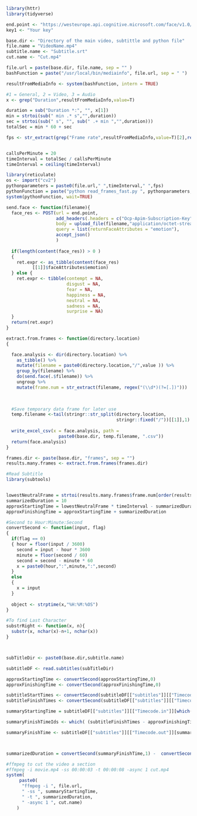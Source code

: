 
```r
library(httr)
library(tidyverse)

end.point <- "https://westeurope.api.cognitive.microsoft.com/face/v1.0/detect"
key1 <- "Your key"

```
```r
base.dir <- "Directory of the main video, subtittle and python file"
file.name = "VideoName.mp4"
subtitle.name <- "Subtitle.srt"
cut.name <- "Cut.mp4"
```

```r

file.url = paste(base.dir, file.name, sep = "" )
bashFunction = paste("/usr/local/bin/mediainfo", file.url, sep = " ")

resultFromMediaInfo <- system(bashFunction, intern = TRUE)

#1 = General, 2 = Video, 3 = Audio
x <- grep("Duration",resultFromMediaInfo,value=T)

duration = sub("Duration *:", "", x[1])
min = strtoi(sub(" min .* s","",duration))
sec = strtoi(sub(" s", "", sub(" .+ min ","",duration)))
totalSec = min * 60 + sec

fps <- str_extract(grep("Frame rate",resultFromMediaInfo,value=T)[2],regex("(\\d*)(?=[.])"))


callsPerMinute = 20
timeInterval = totalSec / callsPerMinute
timeInterval = ceiling(timeInterval)

library(reticulate)
os <- import("cv2")
pythonparameters = paste0(file.url," ",timeInterval," ",fps)
pythonFunction = paste("python read_frames_fast.py ", pythonparameters, sep="")
system(pythonFunction, wait=TRUE)

```

```r
send.face <- function(filename){
  face_res <- POST(url = end.point,
                   add_headers(.headers = c("Ocp-Apim-Subscription-Key" = key1)),
                   body = upload_file(filename,"application/octet-stream"),
                   query = list(returnFaceAttributes = "emotion"),
                   accept_json()
                   )
  
  if(length(content(face_res)) > 0 )
  {
    ret.expr <- as_tibble(content(face_res)
          [[1]]$faceAttributes$emotion)
  } else {
    ret.expr <- tibble(contempt = NA,
                       disgust = NA,
                       fear = NA,
                       happiness = NA,
                       neutral = NA,
                       sadness = NA,
                       surprise = NA)
  }
  return(ret.expr)
}
```
```r

extract.from.frames <- function(directory.location)
{

  face.analysis <- dir(directory.location) %>%
    as_tibble() %>%
    mutate(filename = paste0(directory.location,"/",value )) %>%
    group_by(filename) %>%
    do(send.face(.$filename)) %>%
    ungroup %>%
    mutate(frame.num = str_extract(filename, regex("(\\d*)(?=[.])")))
  

  
  #Save temporary data frame for later use
  temp.filename <-tail(stringr::str_split(directory.location,
                                          stringr::fixed("/"))[[1]],1)
  
  write_excel_csv(x = face.analysis, path =
                    paste0(base.dir, temp.filename, ".csv"))
  return(face.analysis)
}


```
```r

frames.dir <- paste(base.dir, "frames", sep = "")
results.many.frames <- extract.from.frames(frames.dir)


```


```r
#Read Subtitle 
library(subtools)


lowestNeutralFrame = strtoi(results.many.frames$frame.num[order(results.many.frames$neutral)[1]])
summarizedDuration = 10
approxStartingTime = lowestNeutralFrame * timeInterval - summarizedDuration
approxFinishingTime = approxStartingTime + summarizedDuration

#Second to Hour:Minute:Second
convertSecond <- function(input, flag)
{
  if(flag == 0)
  { hour = floor(input / 3600)
    second = input - hour * 3600
    minute = floor(second / 60)
    second = second - minute * 60
    x = paste0(hour,":",minute,":",second)
  }
  else
  {
    x = input
  }
  
  object <- strptime(x,"%H:%M:%OS")
}

#To find Last Character
substrRight <- function(x, n){
  substr(x, nchar(x)-n+1, nchar(x))
}



subTitleDir <- paste0(base.dir,subtitle.name)

subtitleDF <- read.subtitles(subTitleDir)

approxStartingTime <- convertSecond(approxStartingTime,0)
approxFinishingTime <- convertSecond(approxFinishingTime,0)

subtitleStartTimes <- convertSecond(subtitleDF[["subtitles"]][["Timecode.in"]],1)
subtitleFinishTimes <- convertSecond(subtitleDF[["subtitles"]][["Timecode.out"]],1)

summaryStartingTime = subtitleDF[["subtitles"]][["Timecode.in"]][which(abs( subtitleStartTimes - approxStartingTime ) == min(abs( subtitleStartTimes - approxStartingTime ) ))]

summaryFinishTimeIds <- which( (subtitleFinishTimes - approxFinishingTime > 0) )

summaryFinishTime <- subtitleDF[["subtitles"]][["Timecode.out"]][summaryFinishTimeIds[min(which( substrRight(subtitleDF[["subtitles"]][["Text"]][(summaryFinishTimeIds)],1) == "."))]]




```

```r
summarizedDuration = convertSecond(summaryFinishTime,1) -  convertSecond(summaryStartingTime,1)

#ffmpeg to cut the video a section
#ffmpeg -i movie.mp4 -ss 00:00:03 -t 00:00:08 -async 1 cut.mp4
system(
     paste0(
      "ffmpeg -i ", file.url,
      " -ss ", summaryStartingTime,
      " -t ", summarizedDuration,
      " -async 1 ", cut.name)
    )
```

